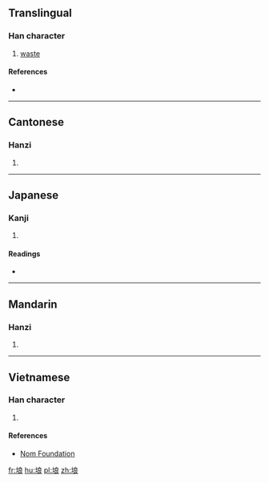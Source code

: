 ==Translingual==

===Han character===
{{Han char|rn=32|rad=土|as=07|sn=10|four=4313<sub>2</sub>|canj=土戈日女 (GIAV)|ids=⿰[[土]][[良]]}}

# [[waste]]

====References====
* {{Han ref|kx=0229.290|dkj=05117|dj=0465.190|hdz=10447.050|uh=57CC|ud=22476|bh=D14A|bd=53578}}

----

==Cantonese==

===Hanzi===
{{yue-hanzi|jyut=[[joeng5]], [[long6]]|y=yeung5, long6}}

# {{defn|lang=yue|sort=土07}}

----

==Japanese==

===Kanji===
{{ja-kanji|grade=|rs=土07}}

# {{defn|lang=ja|sort=土07}}

====Readings====
* {{ja-readings|on=[[ろう]] (rō)|kun=[[つか]] (tsuka)}}

----

==Mandarin==

===Hanzi===
{{cmn-hanzi|pin=[[làng]] ([[lang4]]), [[shān]] ([[shan1]])|wg=lang<sup>4</sup>, shan<sup>1</sup>}}

# {{defn|lang=cmn|sort=土07}}

----

==Vietnamese==

===Han character===
{{vi-hantu|[[nương]]|rs=土07}}

# {{defn|lang=vi|sort=土07}}

====References====
*[http://nomfoundation.org/common/nom_details.php?codepoint=57cc Nom Foundation]

[[fr:埌]]
[[hu:埌]]
[[pl:埌]]
[[zh:埌]]